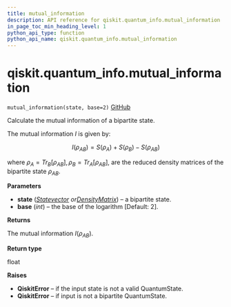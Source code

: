 ```yaml
---
title: mutual_information
description: API reference for qiskit.quantum_info.mutual_information
in_page_toc_min_heading_level: 1
python_api_type: function
python_api_name: qiskit.quantum_info.mutual_information
---
```


# qiskit.quantum\_info.mutual\_information

<span id="qiskit.quantum_info.mutual_information" />

`mutual_information(state, base=2)` [GitHub](https://github.com/qiskit/qiskit/tree/stable/0.22/qiskit/quantum_info/states/measures.py "view source code")

Calculate the mutual information of a bipartite state.

The mutual information $I$ is given by:

$$
I(\rho_{AB}) = S(\rho_A) + S(\rho_B) - S(\rho_{AB})
$$

where $\rho_A=Tr_B[\rho_{AB}], \rho_B=Tr_A[\rho_{AB}]$, are the reduced density matrices of the bipartite state $\rho_{AB}$.

**Parameters**

*   **state** ([*Statevector*](qiskit.quantum_info.Statevector "qiskit.quantum_info.Statevector")  *or*[*DensityMatrix*](qiskit.quantum_info.DensityMatrix "qiskit.quantum_info.DensityMatrix")) – a bipartite state.
*   **base** (*int*) – the base of the logarithm \[Default: 2].

**Returns**

The mutual information $I(\rho_{AB})$.

**Return type**

float

**Raises**

*   **QiskitError** – if the input state is not a valid QuantumState.
*   **QiskitError** – if input is not a bipartite QuantumState.

